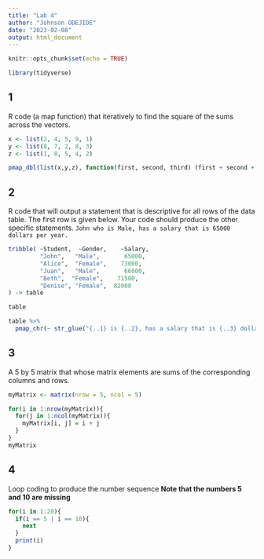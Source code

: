 ```yaml
---
title: "Lab 4"
author: "Johnson ODEJIDE"
date: "2023-02-08"
output: html_document
---
```


```r
knitr::opts_chunk$set(echo = TRUE)

library(tidyverse)
```

## 1

R code (a map function) that iteratively to find the square of the sums across the vectors.

```r
x <- list(2, 4, 5, 9, 1)
y <- list(8, 7, 2, 8, 3)
z <- list(1, 8, 5, 4, 2)

pmap_dbl(list(x,y,z), function(first, second, third) (first + second + third)^2)
```

## 2

R code that will output a statement that is descriptive for all rows of the data table. The first row is given below.  Your code should produce the other specific statements. `John who is Male, has a salary that is 65000 dollars per year.`

```r
tribble( ~Student,  ~Gender,    ~Salary,
         "John",   "Male",       65000,
         "Alice",  "Female",    73000,
         "Juan",   "Male",       66000,
         "Beth",  "Female",    71500,
         "Denise", "Female",  82000
) -> table

table

table %>% 
  pmap_chr(~ str_glue("{..1} is {..2}, has a salary that is {..3} dollars per year."))
```

## 3

A 5 by 5 matrix that whose matrix elements are sums of the corresponding columns and rows.

```r
myMatrix <- matrix(nrow = 5, ncol = 5)

for(i in 1:nrow(myMatrix)){
  for(j in 1:ncol(myMatrix)){
    myMatrix[i, j] = i + j
  }
}
myMatrix
```


## 4

Loop coding to produce the number sequence
**Note that the numbers 5 and 10 are missing**

```r
for(i in 1:20){
  if(i == 5 | i == 10){
    next
  }
  print(i)
}
```

